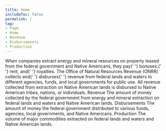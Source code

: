 ```yaml
---
title: Home
includeToc: false
permalink: /
tag:
- Page
- Home
- Revenue
- Disbursements
- Production
---
```


<Container maxWidth="lg">
  <Grid container spacing={0}>
    <Grid item xs={12} md={7}>
      <Box 
        component="p" 
        pt={3} 
        pb={6}
        pr={{ xs: 0, md: 3 }}
        style={{ 
          fontWeight: 'normal', 
          fontSize: '1.4rem', 
          lineHeight: '2.25rem' }}>
        When companies extract energy and mineral resources on property
        leased from the federal government and Native Americans, they pay{' '}
      <GlossaryTerm>bonuses</GlossaryTerm>,{' '}
      <GlossaryTerm>rent</GlossaryTerm>, and{' '}
      <GlossaryTerm>royalties</GlossaryTerm>. The
        Office of Natural Resources Revenue (ONRR) collects and{' '}
      <GlossaryTerm>disburses</GlossaryTerm>{' '}
        revenue from federal lands and waters to different agencies,
        funds, and local governments for public use. All revenue collected
        from extraction on Native American lands is disbursed to Native
        American tribes, nations, or individuals.
      </Box>
    </Grid>
    <Grid item xs={12} md={5}>
      <Hidden mdDown>
      <Box bgcolor="primary.main" mt={3} mb={5} p={4} borderRadius={10}>
        <WhatsNew />
      </Box>
      </Hidden>
    </Grid>
  </Grid>
</Container>
<Container maxWidth="lg">
  <Box mb={2}>
    <Grid container spacing={0}>
      <Grid item xs={12} md={12}>
        <Tabtastic selected={props.location.search}>
          <TabtasticTab label="Revenue">
            <Grid container m={0} spacing={4}>
              <Grid item xs={12} sm={6}>
                <Typography variant="h2">
                  Revenue
                </Typography>
              </Grid>
              <Grid item xs={12} sm={6}>
                <Box pt={3.5}>
                  <LocationLink
                    linkTitle="Revenue by location"
                    linkUrl="/explore?dataType=Revenue"
                      />
                </Box>
              </Grid>
              <Grid item sm={12}>
                <Box component="p" pr={{ md: '35%' }}>
                  The amount of money collected by the federal government from energy and mineral extraction on federal lands and waters and Native American lands.
                </Box>
              </Grid>
              <Grid item xs={12} md={8}>
                <TotalRevenue />
              </Grid>
              <Grid item xs={12} md={4}>
                <RevenueTrends title="Revenue trends" />
              </Grid>
              <Grid item xs={12}>
                <ExploreRevenue />
              </Grid>
            </Grid>
          </TabtasticTab>
          <TabtasticTab label="Disbursements">
            <Grid container spacing={4}>
              <Grid item xs={12} sm={6}>
                <Typography variant="h2">
                  Disbursements
                </Typography>
              </Grid>
              <Grid item xs={12} sm={6}>
                <Box pt={3.5}>
                  <LocationLink
                    linkTitle="Disbursements by location"
                    linkUrl="/explore?dataType=Disbursements" />
                </Box>
              </Grid>
              <Grid item sm={12}>
                <Box component="p" pr={{ md: '35%' }}>
                  The amount of money the federal government distributed to various funds, agencies, local governments, and Native Americans.
                </Box>
              </Grid>
              <Grid item xs={12} md={8}>
                <TotalDisbursements />
              </Grid>
              <Grid item xs={12} md={4}>
                <DisbursementTrends title="Disbursement trends" />
              </Grid>
              <Grid item xs={12}>
                <ExploreDisbursements />
              </Grid>
            </Grid>
          </TabtasticTab>
          <TabtasticTab label="Production">
            <Grid container spacing={4}>
              <Grid item xs={12} sm={6}>
                <Typography variant="h2">
                  Production
                </Typography>
              </Grid>
              <Grid item xs={12} sm={6}>
                <Box pt={3.5}>
                  <LocationLink
                    linkTitle="Production by location"
                    linkUrl="/explore?dataType=Production" />
                </Box>
              </Grid>
              <Grid item sm={12}>
                <Box component="p" pr={{ md: '35%' }}>
                  The volume of major commodities extracted on federal lands and waters and Native American lands.
                </Box>
              </Grid>
              <Grid item xs={12}>
                <TotalProduction />
              </Grid>
              <Grid item xs={12}>
                <ExploreProduction />
              </Grid>
            </Grid>
          </TabtasticTab>
        </Tabtastic>
      </Grid>
    </Grid>
  </Box>
</Container>
<Hidden mdUp>
  <Container maxWidth={false} component="section" style={{ backgroundColor: '#f0f6fa' }}>
    <Container maxWidth="lg">
      <Box pt={4} pb={4}>
        <WhatsNew />
      </Box>
    </Container>
  </Container>
</Hidden>